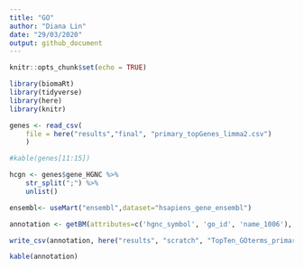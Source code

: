 ```yaml
---
title: "GO"
author: "Diana Lin"
date: "29/03/2020"
output: github_document
---
```


```r
knitr::opts_chunk$set(echo = TRUE)
```

```r
library(biomaRt)
library(tidyverse)
library(here)
library(knitr)
```

```r
genes <- read_csv(
    file = here("results","final", "primary_topGenes_limma2.csv")
    )

#kable(genes[11:15])

hcgn <- genes$gene_HGNC %>%
    str_split(";") %>%
    unlist()
```

```r
ensembl<- useMart("ensembl",dataset="hsapiens_gene_ensembl")

annotation <- getBM(attributes=c('hgnc_symbol', 'go_id', 'name_1006'), filters = 'hgnc_symbol', values=hcgn, mart= ensembl) %>% filter(go_id != "")

write_csv(annotation, here("results", "scratch", "TopTen_GOterms_primary.csv"))

kable(annotation)
```



